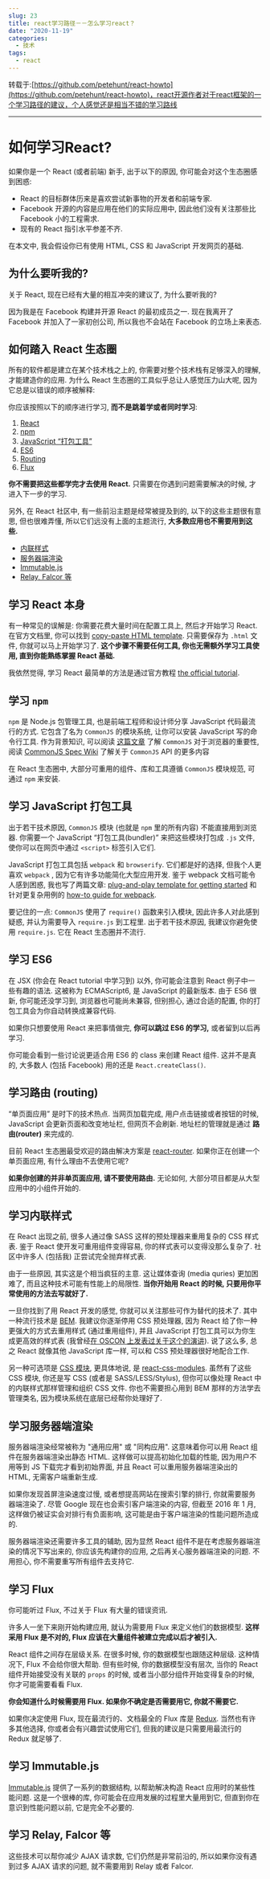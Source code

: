 ```yaml
---
slug: 23
title: react学习路径－－怎么学习react？
date: "2020-11-19"
categories: 
  - 技术
tags: 
  - react
---
```





转载于:[https://github.com/petehunt/react-howto](https://github.com/petehunt/react-howto)，react开源作者对于react框架的一个学习路径的建议，个人感觉还是相当不错的学习路线

---

# 如何学习React?

如果你是一个 React (或者前端) 新手, 出于以下的原因, 你可能会对这个生态圈感到困惑:

* React 的目标群体历来是喜欢尝试新事物的开发者和前端专家.
* Facebook 开源的内容是应用在他们的实际应用中, 因此他们没有关注那些比 Facebook 小的工程需求.
* 现有的 React 指引水平参差不齐.

在本文中, 我会假设你已有使用 HTML, CSS 和 JavaScript 开发网页的基础.

## 为什么要听我的?

关于 React, 现在已经有大量的相互冲突的建议了, 为什么要听我的?

因为我是在 Facebook 构建并开源 React 的最初成员之一. 现在我离开了 Facebook 并加入了一家初创公司, 所以我也不会站在 Facebook 的立场上来表态.

## 如何踏入 React 生态圈

所有的软件都是建立在某个技术栈之上的, 你需要对整个技术栈有足够深入的理解, 才能建造你的应用. 为什么 React 生态圈的工具似乎总让人感觉压力山大呢, 因为它总是以错误的顺序被解释:

你应该按照以下的顺序进行学习, **而不是跳着学或者同时学习**:

1. [React](#学习-React-本身)
2. [npm](#学习-npm)
3. [JavaScript “打包工具”](#学习-JavaScript-打包工具)
4. [ES6](#学习-ES6)
5. [Routing](#学习路由-routing)
6. [Flux](#学习-Flux)


**你不需要把这些都学完才去使用 React.** 只需要在你遇到问题需要解决的时候, 才进入下一步的学习.

另外, 在 React 社区中, 有一些前沿主题是经常被提及到的, 以下的这些主题很有意思, 但也很难弄懂, 所以它们远没有上面的主题流行, **大多数应用也不需要用到这些.**

* [内联样式](#user-content-学习内联样式)
* [服务器端渲染](#user-content-学习服务器端渲染)
* [Immutable.js](#user-content-学习-immutablejs)
* [Relay, Falcor 等](#user-content-学习-relay-falcor-等)

## 学习 React 本身

有一种常见的误解是: 你需要花费大量时间在配置工具上, 然后才开始学习 React. 在官方文档里, 你可以找到 [copy-paste HTML template](https://facebook.github.io/react/docs/getting-started.html#quick-start-without-npm). 只需要保存为 `.html` 文件, 你就可以马上开始学习了. **这个步骤不需要任何工具, 你也无需额外学习工具使用, 直到你能熟练掌握 React 基础.**

我依然觉得, 学习 React 最简单的方法是通过官方教程 [the official tutorial](https://facebook.github.io/react/docs/tutorial.html).

## 学习 `npm`

`npm` 是 Node.js 包管理工具, 也是前端工程师和设计师分享 JavaScript 代码最流行的方式. 它包含了名为 `CommonJS` 的模块系统, 让你可以安装 JavaScript 写的命令行工具. 作为背景知识, 可以阅读 [这篇文章](http://0fps.net/2013/01/22/commonjs-why-and-how/) 了解 `CommonJS` 对于浏览器的重要性, 阅读  [CommonJS Spec Wiki](http://wiki.commonjs.org/wiki/Introduction) 了解关于 `CommonJS` API 的更多内容

在 React 生态圈中, 大部分可重用的组件、库和工具遵循 `CommonJS` 模块规范, 可通过 `npm` 来安装.

## 学习 JavaScript 打包工具

出于若干技术原因, `CommonJS` 模块 (也就是 `npm` 里的所有内容) 不能直接用到浏览器. 你需要一个 JavaScript “打包工具(bundler)” 来把这些模块打包成 `.js` 文件, 使你可以在网页中通过 `<script>` 标签引入它们.

JavaScript 打包工具包括 `webpack` 和 `browserify`. 它们都是好的选择, 但我个人更喜欢 `webpack` , 因为它有许多功能简化大型应用开发. 鉴于 webpack 文档可能令人感到困惑, 我也写了两篇文章: [plug-and-play template for getting started](https://github.com/petehunt/react-webpack-template) 和针对更复杂用例的 [how-to guide for webpack](https://github.com/petehunt/webpack-howto).

要记住的一点: `CommonJS` 使用了 `require()` 函数来引入模块, 因此许多人对此感到疑惑, 并认为需要导入 `require.js` 到工程里. 出于若干技术原因, 我建议你避免使用 `require.js`. 它在 React 生态圈并不流行.

## 学习 ES6

在 JSX (你会在 React tutorial 中学习到) 以外, 你可能会注意到 React 例子中一些有趣的语法. 这被称为 ECMAScript6, 是 JavaScript 的最新版本. 由于 ES6 很新, 你可能还没学习到, 浏览器也可能尚未兼容, 但别担心, 通过合适的配置, 你的打包工具会为你自动转换成兼容代码.

如果你只想要使用 React 来把事情做完, **你可以跳过 ES6 的学习,** 或者留到以后再学习.

你可能会看到一些讨论说更适合用 ES6 的 class 来创建 React 组件. 这并不是真的, 大多数人 (包括 Facebook) 用的还是 `React.createClass()`.

## 学习路由 (routing)

“单页面应用” 是时下的技术热点. 当网页加载完成, 用户点击链接或者按钮的时候, JavaScript 会更新页面和改变地址栏, 但网页不会刷新. 地址栏的管理就是通过 **路由(router)** 来完成的.

目前 React 生态圈最受欢迎的路由解决方案是 [react-router](https://github.com/rackt/react-router). 如果你正在创建一个单页面应用, 有什么理由不去使用它呢?

**如果你创建的并非单页面应用, 请不要使用路由.** 无论如何, 大部分项目都是从大型应用中的小组件开始的.

## 学习内联样式

在 React 出现之前, 很多人通过像 SASS 这样的预处理器来重用复杂的 CSS 样式表. 鉴于 React 使开发可重用组件变得容易, 你的样式表可以变得没那么复杂了. 社区中许多人 (包括我) 正尝试完全抛弃样式表.

由于一些原因, 其实这是个相当疯狂的主意. 这让媒体查询 (media quries) 更加困难了, 而且这种技术可能有性能上的局限性. **当你开始用 React 的时候, 只要用你平常使用的方法去写就好了.**

一旦你找到了用 React 开发的感觉, 你就可以关注那些可作为替代的技术了. 其中一种流行技术是 [BEM](https://en.bem.info/). 我建议你逐渐停用 CSS 预处理器, 因为 React 给了你一种更强大的方式去重用样式 (通过重用组件), 并且 JavaScript 打包工具可以为你生成更高效的样式表 (我曾经[在 OSCON 上发表过关于这个的演讲](https://www.youtube.com/watch?v=VkTCL6Nqm6Y)). 说了这么多, 总之 React 就像其他 JavaScript 库一样, 可以和 CSS 预处理器很好地配合工作.

另一种可选项是 [CSS 模块](http://glenmaddern.com/articles/css-modules), 更具体地说, 是 [react-css-modules](https://github.com/gajus/react-css-modules). 虽然有了这些 CSS 模块, 你还是写 CSS (或者是 SASS/LESS/Stylus), 但你可以像处理 React 中的内联样式那样管理和组织 CSS 文件. 你也不需要担心用到 BEM 那样的方法学去管理类名, 因为模块系统在底层已经帮你处理好了.

## 学习服务器端渲染

服务器端渲染经常被称为 "通用应用" 或 "同构应用". 这意味着你可以用 React 组件在服务器端渲染出静态 HTML. 这样做可以提高初始化加载的性能, 因为用户不用等到 JS 下载完才看到初始界面, 并且 React 可以重用服务器端渲染出的 HTML, 无需客户端重新生成.

如果你发现首屏渲染速度过慢, 或者想提高网站在搜索引擎的排行, 你就需要服务器端渲染了. 尽管 Google 现在也会索引客户端渲染的内容, 但截至 2016 年 1 月, 这样做仍被证实会对排行有负面影响, 这可能是由于客户端渲染的性能问题所造成的.

服务器端渲染还需要许多工具的辅助, 因为显然 React 组件不是在考虑服务器端渲染的情况下写出来的, 你应该先构建你的应用, 之后再关心服务器端渲染的问题. 不用担心, 你不需要重写所有组件去支持它.

## 学习 Flux

你可能听过 Flux, 不过关于 Flux 有大量的错误资讯.

许多人一坐下来刚开始构建应用, 就认为需要用 Flux 来定义他们的数据模型. **这样采用 Flux 是不对的, Flux 应该在大量组件被建立完成以后才被引入.**

React 组件之间存在层级关系. 在很多时候, 你的数据模型也跟随这种层级. 这种情况下, Flux 不会给你很大帮助. 但有些时候, 你的数据模型没有层次, 当你的 React 组件开始接受没有关联的 `props` 的时候, 或者当小部分组件开始变得复杂的时候, 你才可能需要看看 Flux.

**你会知道什么时候需要用 Flux. 如果你不确定是否需要用它, 你就不需要它.**

如果你决定使用 Flux, 现在最流行的、文档最全的 Flux 库是 [Redux](http://redux.js.org/). 当然也有许多其他选择, 你或者会有兴趣尝试使用它们, 但我的建议是只需要用最流行的 Redux 就足够了.

## 学习 Immutable.js

[Immutable.js](https://facebook.github.io/immutable-js/) 提供了一系列的数据结构, 以帮助解决构造 React 应用时的某些性能问题. 这是一个很棒的库, 你可能会在应用发展的过程里大量用到它, 但直到你在意识到性能问题以前, 它是完全不必要的.

## 学习 Relay, Falcor 等

这些技术可以帮你减少 AJAX 请求数, 它们仍然是非常前沿的, 所以如果你没有遇到过多 AJAX 请求的问题, 就不需要用到 Relay 或者 Falcor.